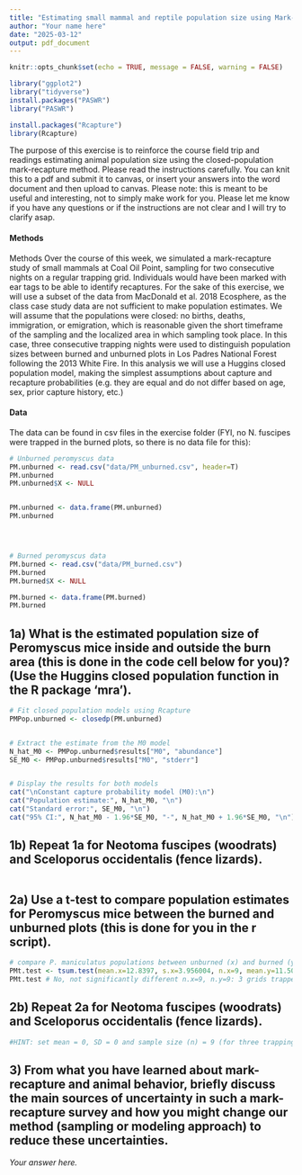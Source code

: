 ```yaml
---
title: "Estimating small mammal and reptile population size using Mark-Recapture"
author: "Your name here"
date: "2025-03-12"
output: pdf_document
---
```


```r
knitr::opts_chunk$set(echo = TRUE, message = FALSE, warning = FALSE)
```


```r
library("ggplot2")
library("tidyverse")
install.packages("PASWR")
library("PASWR")

install.packages("Rcapture")
library(Rcapture)

```



The purpose of this exercise is to reinforce the course field trip and readings estimating animal population size using the closed-population mark-recapture method. Please read the instructions
carefully. You can knit this to a pdf and submit it to canvas, or insert your answers into the word document and then upload to canvas. Please note: this is meant to be useful and interesting, not to simply make work for you. Please let me know if you have any questions or if the instructions are not clear and I will try to clarify asap.

#### Methods

Methods
Over the course of this week, we simulated a mark-recapture study of small mammals at Coal Oil Point, sampling for two consecutive nights on a regular trapping grid. Individuals would have been marked
with ear tags to be able to identify recaptures. For the sake of this exercise, we will use a subset of the data from MacDonald et al. 2018 Ecosphere, as the class case study data are not sufficient to make population estimates. We will assume that the populations were closed: no births, deaths, immigration, or emigration, which is reasonable given the short timeframe of the sampling and the localized area in which sampling took place. In this case, three consecutive trapping nights were used to distinguish population sizes between burned and unburned plots in Los Padres National Forest following the 2013 White Fire. In this analysis we will use a Huggins closed population model, making the simplest assumptions about capture and recapture probabilities (e.g. they are equal and do not differ based on age, sex, prior capture history, etc.)

#### Data 

The data can be found in csv files in the exercise folder (FYI, no N. fuscipes were trapped in the burned plots, so there is no data file for this):

```r

# Unburned peromyscus data
PM.unburned <- read.csv("data/PM_unburned.csv", header=T)
PM.unburned
PM.unburned$X <- NULL


PM.unburned <- data.frame(PM.unburned)
PM.unburned




# Burned peromyscus data
PM.burned <- read.csv("data/PM_burned.csv")
PM.burned
PM.burned$X <- NULL

PM.burned <- data.frame(PM.burned)
PM.burned


```





## 1a) What is the estimated population size of Peromyscus mice inside and outside the burn area (this is done in the code cell below for you)? (Use the Huggins closed population function in the R package ‘mra’).
```r

# Fit closed population models using Rcapture
PMPop.unburned <- closedp(PM.unburned)


# Extract the estimate from the M0 model
N_hat_M0 <- PMPop.unburned$results["M0", "abundance"]
SE_M0 <- PMPop.unburned$results["M0", "stderr"]


# Display the results for both models
cat("\nConstant capture probability model (M0):\n")
cat("Population estimate:", N_hat_M0, "\n")
cat("Standard error:", SE_M0, "\n")
cat("95% CI:", N_hat_M0 - 1.96*SE_M0, "-", N_hat_M0 + 1.96*SE_M0, "\n")


```
## 1b) Repeat 1a for Neotoma fuscipes (woodrats) and Sceloporus occidentalis (fence lizards).
```r

```



## 2a) Use a t-test to compare population estimates for Peromyscus mice between the burned and unburned plots (this is done for you in the r script).

```r
# compare P. maniculatus populations between unburned (x) and burned (y)
PMt.test <- tsum.test(mean.x=12.8397, s.x=3.956004, n.x=9, mean.y=11.5019, s.y=5.541892, n.y=9, alternative="two.sided", mu=0, var.equal=T, conf.level=0.95)
PMt.test # No, not significantly different n.x=9, n.y=9: 3 grids trapped for 3 nights each
```


## 2b) Repeat 2a for Neotoma fuscipes (woodrats) and Sceloporus occidentalis (fence lizards).
```r
#HINT: set mean = 0, SD = 0 and sample size (n) = 9 (for three trapping grids sampled, 3 nights each), for the burned sites where no animals were captured (in order to estimate differences with the t-test approach)

```

## 3) From what you have learned about mark-recapture and animal behavior, briefly discuss the main sources of uncertainty in such a mark-recapture survey and how you might change our method (sampling or modeling approach) to reduce these uncertainties.

*Your answer here.*

